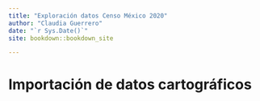 ```yaml
--- 
title: "Exploración datos Censo México 2020"
author: "Claudia Guerrero"
date: "`r Sys.Date()`"
site: bookdown::bookdown_site

---
```


# Importación de datos cartográficos

